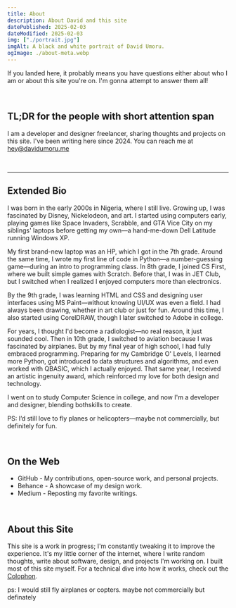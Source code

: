 ```yaml
---
title: About
description: About David and this site
datePublished: 2025-02-03
dateModified: 2025-02-03
img: ["./portrait.jpg"]
imgAlt: A black and white portrait of David Umoru.
ogImage: ./about-meta.webp
---
```


If you landed here, it probably means you have questions either about who I am
or about this site you're on. I'm gonna attempt to answer them all!

&nbsp;

## TL;DR for the people with short attention span

I am a developer and designer freelancer, sharing thoughts and projects on this site.
I've been writing here since 2024. You can reach me at hey@davidumoru.me

&nbsp;

***

## Extended Bio

I was born in the early 2000s in Nigeria, where I still live. Growing up, I was fascinated by Disney,
Nickelodeon, and art. I started using computers early, playing games like Space Invaders, Scrabble, and
GTA Vice City on my siblings' laptops before getting my own—a hand-me-down Dell Latitude running Windows XP.

My first brand-new laptop was an HP, which I got in the 7th grade. Around the same time, I wrote my first
line of code in Python—a number-guessing game—during an intro to programming class. In 8th grade, I joined
CS First, where we built simple games with Scratch. Before that, I was in JET Club, but I switched when I
realized I enjoyed computers more than electronics.

By the 9th grade, I was learning HTML and CSS and designing user interfaces using MS Paint—without knowing
UI/UX was even a field. I had always been drawing, whether in art club or just for fun. Around this time,
I also started using CorelDRAW, though I later switched to Adobe in college.

For years, I thought I'd become a radiologist—no real reason, it just sounded cool. Then in 10th grade, I
switched to aviation because I was fascinated by airplanes. But by my final year of high school, I had
fully embraced programming. Preparing for my Cambridge O' Levels, I learned more Python, got introduced to
data structures and algorithms, and even worked with QBASIC, which I actually enjoyed. That same year, I
received an artistic ingenuity award, which reinforced my love for both design and technology.

I went on to study Computer Science in college, and now I'm a developer and designer, blending bothskills to create.

PS: I’d still love to fly planes or helicopters—maybe not commercially, but definitely for fun.



&nbsp;  

## On the Web
- GitHub - My contributions, open-source work, and personal projects.
- Behance - A showcase of my design work.
- Medium - Reposting my favorite writings.

&nbsp;  

## About this Site

This site is a work in progress; I'm constantly tweaking it to improve the experience.
It's my little corner of the internet, where I write random thoughts, write about software, design, and
projects I'm working on. I built most of this site myself. For a technical dive into how it works, check out the [Colophon](https://davidumoru.me/colophon).

ps: I would still fly airplanes or copters. maybe not commercially but definately